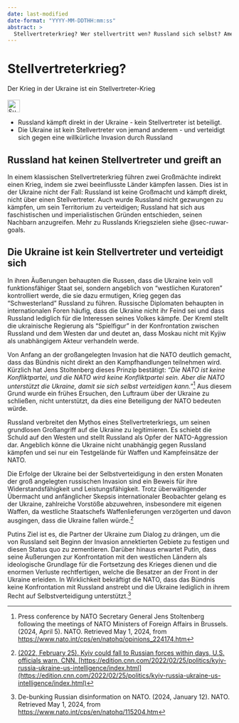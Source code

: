 ```yaml
---
date: last-modified
date-format: "YYYY-MM-DDTHH:mm:ss"
abstract: > 
  Stellvertreterkrieg? Wer stellvertritt wen? Russland sich selbst? Amerika will nicht. Ukraine verteidigt sich.
---
```


# Stellvertreterkrieg? {#sec-nato-proxy}

::: {.callout-caution title="Mythos"}
Der Krieg in der Ukraine ist ein Stellvertreter-Krieg
[<br></br>![Suche nach Stichwort in EUvsDisinfo](../all_common_img/EUvsDisinfo_400x240.jpg){height=2em}](https://euvsdisinfo.eu/disinformation-cases/?text=nato%20%20threatens%20russia&sort=relevance)
:::

::: {.callout-tip title="Wahrheit"}
- Russland kämpft direkt in der Ukraine - kein Stellvertreter ist beteiligt.   
- Die Ukraine ist kein Stellvertreter von jemand anderem - und verteidigt sich gegen eine willkürliche Invasion durch Russland
:::

## Russland hat keinen Stellvertreter und greift an

In einem klassischen Stellvertreterkrieg führen zwei Großmächte indirekt einen Krieg, indem sie zwei beeinflusste Länder kämpfen lassen. Dies ist in der Ukraine nicht der Fall: Russland ist keine Großmacht und kämpft direkt, nicht über einen Stellvertreter. Auch wurde Russland nicht gezwungen zu kämpfen, um sein Territorium zu verteidigen; Russland hat sich aus faschistischen und imperialistischen Gründen entschieden, seinen Nachbarn anzugreifen. Mehr zu Russlands Kriegszielen siehe @sec-ruwar-goals.   

## Die Ukraine ist kein Stellvertreter und verteidigt sich

In ihren Äußerungen behaupten die Russen, dass die Ukraine kein voll funktionsfähiger Staat sei, sondern angeblich von “westlichen Kuratoren” kontrolliert werde, die sie dazu ermutigen, Krieg gegen das “Schwesterland” Russland zu führen. Russische Diplomaten behaupten in internationalen Foren häufig, dass die Ukraine nicht ihr Feind sei und dass Russland lediglich für die Interessen seines Volkes kämpfe. Der Kreml stellt die ukrainische Regierung als “Spielfigur” in der Konfrontation zwischen Russland und dem Westen dar und deutet an, dass Moskau nicht mit Kyjiw als unabhängigem Akteur verhandeln werde. 

Von Anfang an der großangelegten Invasion hat die NATO deutlich gemacht, dass das Bündnis nicht direkt an den Kampfhandlungen teilnehmen wird. Kürzlich hat Jens Stoltenberg dieses Prinzip bestätigt: *“Die NATO ist keine Konfliktpartei, und die NATO wird keine Konfliktpartei sein. Aber die NATO unterstützt die Ukraine, damit sie sich selbst verteidigen kann.”*[^nato-proxy.de-1] Aus diesem Grund wurde ein frühes Ersuchen, den Luftraum über der Ukraine zu schließen, nicht unterstützt, da dies eine Beteiligung der NATO bedeuten würde.

Russland verbreitet den Mythos eines Stellvertreterkriegs, um seinen grundlosen Großangriff auf die Ukraine zu legitimieren. Es schiebt die Schuld auf den Westen und stellt Russland als Opfer der NATO-Aggression dar. Angeblich könne die Ukraine nicht unabhängig gegen Russland kämpfen und sei nur ein Testgelände für Waffen und Kampfeinsätze der NATO.

Die Erfolge der Ukraine bei der Selbstverteidigung in den ersten Monaten der groß angelegten russischen Invasion sind ein Beweis für ihre Widerstandsfähigkeit und Leistungsfähigkeit. Trotz überwältigender Übermacht und anfänglicher Skepsis internationaler Beobachter gelang es der Ukraine, zahlreiche Vorstöße abzuwehren, insbesondere mit eigenen Waffen, da westliche Staatschefs Waffenlieferungen verzögerten und davon ausgingen, dass die Ukraine fallen würde.[^nato-proxy.de-2] 

Putins Ziel ist es, die Partner der Ukraine zum Dialog zu drängen, um die von Russland seit Beginn der Invasion annektierten Gebiete zu festigen und diesen Status quo zu zementieren. Darüber hinaus erwartet Putin, dass seine Äußerungen zur Konfrontation mit den westlichen Ländern als ideologische Grundlage für die Fortsetzung des Krieges dienen und die enormen Verluste rechtfertigen, welche die Besatzer an der Front in der Ukraine erleiden. In Wirklichkeit bekräftigt die NATO, dass das Bündnis keine Konfrontation mit Russland anstrebt und die Ukraine lediglich in ihrem Recht auf Selbstverteidigung unterstützt.[^nato-proxy.de-3]


[^nato-proxy.de-1]:  Press conference by NATO Secretary General Jens Stoltenberg following the meetings of NATO Ministers of Foreign Affairs in Brussels. (2024, April 5). NATO. Retrieved May 1, 2024, from [https://www.nato.int/cps/en/natohq/opinions\_224174.htm](https://www.nato.int/cps/en/natohq/opinions\_224174.htm)

[^nato-proxy.de-2]:  [(2022, February 25). Kyiv could fall to Russian forces within days, U.S. officials warn. CNN. [https://edition.cnn.com/2022/02/25/politics/kyiv-russia-ukraine-us-intelligence/index.html](https://edition.cnn.com/2022/02/25/politics/kyiv-russia-ukraine-us-intelligence/index.html)](https://edition.cnn.com/2022/02/25/politics/kyiv-russia-ukraine-us-intelligence/index.html)

[^nato-proxy.de-3]:  De-bunking Russian disinformation on NATO. (2024, January 12). NATO. Retrieved May 1, 2024, from [https://www.nato.int/cps/en/natohq/115204.htm](https://www.nato.int/cps/en/natohq/115204.htm)
